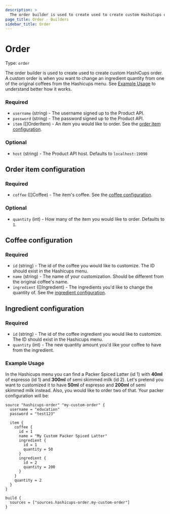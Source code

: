 ```yaml
---
description: >
  The order builder is used to create used to create custom HashiCups order.
page_title: Order - Builders
sidebar_title: Order
---
```


# Order

Type: `order`

The order builder is used to create used to create custom HashiCups order. A custom order is when you want to change
an ingredient quantity from one of the original coffees from the Hashicups menu. See [Example Usage](#example-usage) to
understand better how it works.

### Required

- `username` (string) - The username signed up to the Product API.
- `password` (string) - The password signed up to the Product API.
- `item` ([]OrderItem) - An item you would like to order. See the [order item configuration](#order-item-configuration).

### Optional

- `host` (string) - The Product API host. Defaults to `localhost:19090`

## Order item configuration

### Required

- `coffee` ([]Coffee) - The item's coffee. See the [coffee configuration](#coffee-configuration).


### Optional

- `quantity` (int) - How many of the item you would like to order. Defaults to `1`.

## Coffee configuration

### Required

- `id` (string) - The id of the coffee you would like to customize. The ID should exist in the Hashicups menu.
- `name` (string) - The name of your customization. Should be different from the original coffee's name.
- `ingredient` ([]Ingredient) - The ingredients you'd like to change the quantity of.
See the [ingredient configuration](#ingredient-configuration).

## Ingredient configuration

### Required

- `id` (string) - The id of the coffee ingredient you would like to customize. The ID should exist in the Hashicups menu.
- `quantity` (int) - The new quantity amount you'd like your coffee to have from the ingredient.


### Example Usage

In the Hashicups menu you can find a Packer Spiced Latter (id 1) with **40ml** of espresso (id 1) and **300ml** of semi skimmed milk (id 2).
Let's pretend you want to customized it to have **50ml** of espresso and **200ml** of semi skimmed milk instead. Also, you would like
to order two of that.
Your packer configuration will be:

```hcl
source "hashicups-order" "my-custom-order" {
  username = "education"
  password = "test123"

  item {
    coffee {
      id = 1
      name = "My Custom Packer Spiced Latter"
      ingredient {
        id = 1
        quantity = 50
      }
      ingredient {
        id = 2
        quantity = 200
      }
    }
    quantity = 2
  }
}

build {
  sources = ["sources.hashicups-order.my-custom-order"]
}
```


